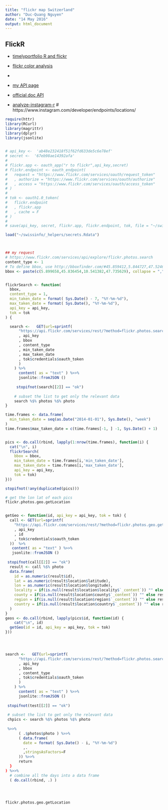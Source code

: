 ```yaml
---
title: "flickr map Switzerland"
author: "Duc-Quang Nguyen"
date: "14 May 2016"
output: html_document
---
```


## FlickR
* [timelyportfolio R and flickr](http://timelyportfolio.github.io/rCharts_Rflickr/iso_httr.html)
* [flickr color analysis](http://beautifuldata.net/2013/05/color-analysis-of-flickr-images/)
* [](https://github.com/furukama/flickr/blob/master/flickr_get.R)
* [my API page](https://www.flickr.com/services/apps/by/112725067@N03)
* [official doc API](https://www.flickr.com/services/api/)

* [analyze-instagram-r](http://thinktostart.com/analyze-instagram-r/)
# https://www.instagram.com/developer/endpoints/locations/

```r
require(httr)
library(RCurl)
library(magrittr)
library(dplyr)
library(jsonlite)


# api_key <-  'ab48e232418f51f62fd633de5c6e78ef'
# secret <-  '67eb98ae14392afa'
# 
# flickr.app <- oauth_app("r to flickr",api_key,secret)
# flickr.endpoint <- oauth_endpoint(
#   request = "https://www.flickr.com/services/oauth/request_token"
#   , authorize = "https://www.flickr.com/services/oauth/authorize"
#   , access = "https://www.flickr.com/services/oauth/access_token"
# )
# 
# tok <- oauth1.0_token(
#   flickr.endpoint
#   , flickr.app
#   , cache = F
# )
# 
# save(api_key, secret, flickr.app, flickr.endpoint, tok, file = "~/swissinfo/_helpers/secrets.Rdata")

load("~/swissinfo/_helpers/secrets.Rdata")



## my request
# https://www.flickr.com/services/api/explore/flickr.photos.search
content_type <- 1
# To define bbox, use http://bboxfinder.com/#45.859412,5.844727,47.524620,10.755615
bbox <- paste(c(5.899658,45.836454,10.541382,47.735629), collapse = ",")


flickrSearch <- function(
  bbox, 
  content_type = 1, 
  min_taken_date = format( Sys.Date() - 7, "%Y-%m-%d"), 
  max_taken_date = format( Sys.Date(), "%Y-%m-%d"), 
  api_key = api_key, 
  tok = tok
) {

  search <-   GET(url=sprintf(
      "https://api.flickr.com/services/rest/?method=flickr.photos.search&api_key=%s&bbox=%s&content_type=%s&min_taken_date=%s&max_taken_date=%s&format=json&nojsoncallback=1"
      , api_key
      , bbox
      , content_type
      , min_taken_date
      , max_taken_date
      , tok$credentials$oauth_token
      )
    ) %>%
      content( as = "text" ) %>>%
      jsonlite::fromJSON () 
  
     stopifnot(search[[2]] == "ok")
 
    # subset the list to get only the relevant data
    search %$% photos %$% photo
}

time.frames <- data.frame(
  min_taken_date = seq(as.Date("2014-01-01"), Sys.Date(), "week")
)
time.frames$max_taken_date = c(time.frames[-1, ] -1, Sys.Date() + 1)


pics <- do.call(rbind, lapply(1:nrow(time.frames), function(i) {
  cat("\n", i)
  flickrSearch(
    bbox = bbox, 
    min_taken_date = time.frames[i,'min_taken_date'],
    max_taken_date = time.frames[i,'max_taken_date'], 
    api_key = api_key, 
    tok = tok)
}))

stopifnot(!any(duplicated(pics)))

# get the lon lat of each pics
flickr.photos.geo.getLocation


getGeo <- function(id, api_key = api_key, tok = tok) {
  call <- GET(url=sprintf(
    "https://api.flickr.com/services/rest/?method=flickr.photos.geo.getLocation&api_key=%s&photo_id=%s&format=json&nojsoncallback=1"
    , api_key
    , id
    , tok$credentials$oauth_token
  ))  %>%
   content( as = "text" ) %>>%
   jsonlite::fromJSON () 
 
 stopifnot(call[[2]] == "ok")
  result <- call %$% photo
  data.frame(
    id = as.numeric(result$id), 
    lat = as.numeric(result$location$latitude), 
    lon = as.numeric(result$location$longitude), 
    locality = if(is.null(result$location$locality$`_content`)) "" else result$location$locality$`_content`, 
    county = if(is.null(result$location$county$`_content`)) "" else result$location$county$`_content`, 
    region = if(is.null(result$location$region$`_content`)) "" else result$location$region$`_content`, 
    country = if(is.null(result$location$country$`_content`)) "" else result$location$country$`_content`
  )
}  
geos <- do.call(rbind, lapply(pics$id, function(id) {
    cat("\n", id)
  getGeo(id = id, api_key = api_key, tok = tok)
}))




search <-   GET(url=sprintf(
      "https://api.flickr.com/services/rest/?method=flickr.photos.search&api_key=%s&bbox=%s&content_type=%s&format=json&nojsoncallback=1"
      , api_key
      , bbox
      , content_type
      , tok$credentials$oauth_token
      )
    ) %>%
      content( as = "text" ) %>>%
      jsonlite::fromJSON () 
 
 stopifnot(test[[2]] == "ok")
 
 # subset the list to get only the relevant data
 chpics <- search %$% photos %$% photo
 
 %>>%
      ( .$photos$photo ) %>>%
      ( data.frame(
        date = format( Sys.Date() - i, "%Y-%m-%d")
        ,.
        ,stringsAsFactors=F
      )) %>>%
      return
  }
) %>>%
  # combine all the days into a data frame
  ( do.call(rbind, .) )




flickr.photos.geo.getLocation




```